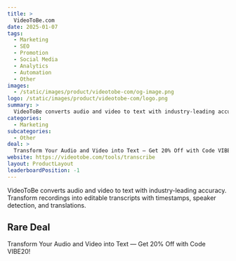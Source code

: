 ```yaml
---
title: >
  VideoToBe.com
date: 2025-01-07
tags:
  - Marketing
  - SEO
  - Promotion
  - Social Media
  - Analytics
  - Automation
  - Other
images:
  - /static/images/product/videotobe-com/og-image.png
logo: /static/images/product/videotobe-com/logo.png
summary: >
  VideoToBe converts audio and video to text with industry-leading accuracy. Transform recordings into editable transcripts with timestamps, speaker detection, and translations.
categories:
  - Marketing
subcategories:
  - Other
deal: >
  Transform Your Audio and Video into Text — Get 20% Off with Code VIBE20!
website: https://videotobe.com/tools/transcribe
layout: ProductLayout
leaderboardPosition: -1
---
```

VideoToBe converts audio and video to text with industry-leading accuracy. Transform recordings into editable transcripts with timestamps, speaker detection, and translations.

## Rare Deal

Transform Your Audio and Video into Text — Get 20% Off with Code VIBE20!

